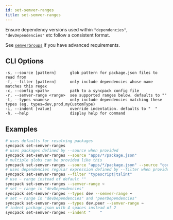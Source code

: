 ```yaml
---
id: set-semver-ranges
title: set-semver-ranges
---
```


Ensure dependency versions used within `"dependencies"`, `"devDependencies"` etc
follow a consistent format.

See [`semverGroups`](./config/semver-groups.mdx) if you have advanced
requirements.

## CLI Options

```
-s, --source [pattern]      glob pattern for package.json files to read from
-f, --filter [pattern]      only include dependencies whose name matches this regex
-c, --config <path>         path to a syncpack config file
-r, --semver-range <range>  see supported ranges below. defaults to ""
-t, --types <names>         only include dependencies matching these types (eg. types=dev,prod,myCustomType)
-i, --indent [value]        override indentation. defaults to "  "
-h, --help                  display help for command
```

## Examples

```bash
# uses defaults for resolving packages
syncpack set-semver-ranges
# uses packages defined by --source when provided
syncpack set-semver-ranges --source "apps/*/package.json"
# multiple globs can be provided like this
syncpack set-semver-ranges --source "apps/*/package.json" --source "core/*/package.json"
# uses dependencies regular expression defined by --filter when provided
syncpack set-semver-ranges --filter "typescript|tslint"
# use ~ range instead of default ""
syncpack set-semver-ranges --semver-range ~
# set ~ range in "devDependencies"
syncpack set-semver-ranges --types dev --semver-range ~
# set ~ range in "devDependencies" and "peerDependencies"
syncpack set-semver-ranges --types dev,peer --semver-range ~
# indent package.json with 4 spaces instead of 2
syncpack set-semver-ranges --indent "    "
```
